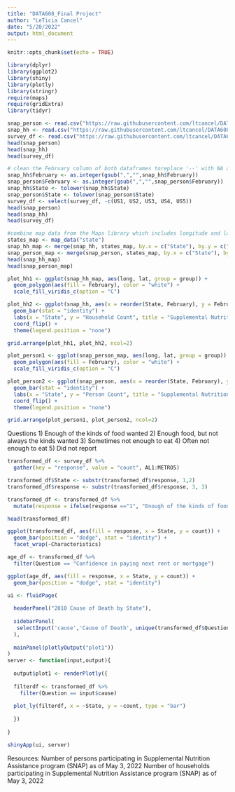 ```yaml
---
title: "DATA608_Final Project"
author: "LeTicia Cancel"
date: "5/20/2022"
output: html_document
---
```


```r
knitr::opts_chunk$set(echo = TRUE)
```

```r
library(dplyr)
library(ggplot2)
library(shiny)
library(plotly)
library(stringr)
require(maps)
require(gridExtra)
library(tidyr)
```

```r
snap_person <- read.csv("https://raw.githubusercontent.com/ltcancel/DATA608/main/Final%20Project/SNAP%20Person%20Count%2005032022_cleaned.csv")
snap_hh <- read.csv("https://raw.githubusercontent.com/ltcancel/DATA608/main/Final%20Project/SNAP%20Household%20Count%2005032022_cleaned.csv")
survey_df <- read.csv("https://raw.githubusercontent.com/ltcancel/DATA608/main/Final%20Project/Food%20Security%20Survey.csv")
head(snap_person)
head(snap_hh)
head(survey_df)
```

```r
# clean the February column of both dataframes toreplace '--' with NA and convert to an integer
snap_hh$February <- as.integer(gsub(",","",snap_hh$February))
snap_person$February <- as.integer(gsub(",","",snap_person$February))
snap_hh$State <- tolower(snap_hh$State)
snap_person$State <- tolower(snap_person$State)
survey_df <- select(survey_df, -c(US1, US2, US3, US4, US5))
head(snap_person)
head(snap_hh)
head(survey_df)
```

```r
#combine map data from the Maps library which includes longitude and latitude data
states_map <- map_data("state")
snap_hh_map <- merge(snap_hh, states_map, by.x = c("State"), by.y = c("region"))
snap_person_map <- merge(snap_person, states_map, by.x = c("State"), by.y = c("region"))
head(snap_hh_map)
head(snap_person_map)
```

```r
plot_hh1 <- ggplot(snap_hh_map, aes(long, lat, group = group)) +
  geom_polygon(aes(fill = February), color = "white") +
  scale_fill_viridis_c(option = "C")

plot_hh2 <- ggplot(snap_hh, aes(x = reorder(State, February), y = February, fill = State)) +
  geom_bar(stat = "identity") +
  labs(x = "State", y = "Household Count", title = "Supplemental Nutrition Assistance Program: Number of Households Participating") +
  coord_flip() +
  theme(legend.position = "none")
```


```r
grid.arrange(plot_hh1, plot_hh2, ncol=2)
```


```r
plot_person1 <- ggplot(snap_person_map, aes(long, lat, group = group)) +
  geom_polygon(aes(fill = February), color = "white") +
  scale_fill_viridis_c(option = "C")

plot_person2 <- ggplot(snap_person, aes(x = reorder(State, February), y = February, fill = State)) +
  geom_bar(stat = "identity") +
  labs(x = "State", y = "Person Count", title = "Supplemental Nutrition Assistance Program: Number of Persons Participating") +
  coord_flip() +
  theme(legend.position = "none")

grid.arrange(plot_person1, plot_person2, ncol=2)
```

Questions
1) Enough of the kinds of food wanted
2) Enough food, but not always the kinds wanted
3) Sometimes not enough to eat
4) Often not enough to eat
5) Did not report


```r
transformed_df <- survey_df %>%
  gather(key = "response", value = "count", AL1:METRO5)

transformed_df$State <- substr(transformed_df$response, 1,2)
transformed_df$response <- substr(transformed_df$response, 3, 3)

transformed_df <- transformed_df %>%
  mutate(response = ifelse(response =="1", "Enough of the kinds of food wanted", ifelse(response=="2", "Enough food, but not always the kinds wanted", ifelse(response=="3", "Sometimes not enough to eat", ifelse(response=="4", "Often not enough to eat", ifelse(response=="5","Did not report",NA))))))

head(transformed_df)
```



```r
ggplot(transformed_df, aes(fill = response, x = State, y = count)) +
  geom_bar(position = "dodge", stat = "identity") +
  facet_wrap(~Characteristics)
```

```r
age_df <- transformed_df %>%
  filter(Question == "Confidence in paying next rent or mortgage") 

ggplot(age_df, aes(fill = response, x = State, y = count)) +
  geom_bar(position = "dodge", stat = "identity")
```

```r
ui <- fluidPage(
  
  headerPanel("2010 Cause of Death by State"),
  
  sidebarPanel(
   selectInput('cause','Cause of Death', unique(transformed_df$Question)) 
  ),
  
  mainPanel(plotlyOutput("plot1"))
)
server <- function(input,output){
  
  output$plot1 <- renderPlotly({
      
  filterdf <- transformed_df %>% 
    filter(Question == input$cause)
  
  plot_ly(filterdf, x = ~State, y = ~count, type = "bar")
  
  })
  
}

shinyApp(ui, server)
```

Resources:
Number of persons participating in Supplemental Nutrition Assistance program (SNAP) as of May 3, 2022
Number of households participating in Supplemental Nutrition Assistance program (SNAP) as of May 3, 2022



